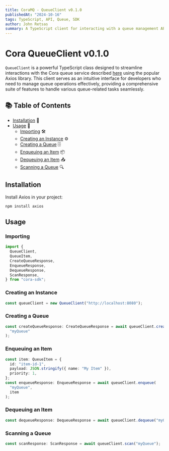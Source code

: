 ```yaml
---
title: CoraMQ - QueueClient v0.1.0
publishedAt: "2024-10-16"
tags: TypeScript, API, Queue, SDK
author: John Retsas
summary: A TypeScript client for interacting with a queue management API, allowing users to create queues, enqueue, dequeue, and scan items.
---
```


# Cora QueueClient v0.1.0

`QueueClient` is a powerful TypeScript class designed to streamline interactions with the Cora queue service described [here](/blog/cora-queue-service) using the popular Axios library. 
This client serves as an intuitive interface for developers who need to manage queue operations effectively, providing a comprehensive suite of features to handle various queue-related tasks seamlessly.

## 📚 Table of Contents

- [Installation](#installation) 🚀
- [Usage](#usage) 📖
  - [Importing](#importing) 🛠️
  - [Creating an Instance](#creating-an-instance) ⚙️
  - [Creating a Queue](#creating-a-queue) 🗄️
  - [Enqueuing an Item](#enqueuing-an-item) 📦
  - [Dequeuing an Item](#dequeuing-an-item) 📤
  - [Scanning a Queue](#scanning-a-queue) 🔍

## Installation

Install Axios in your project:

```bash
npm install axios
```

## Usage

### Importing

```typescript
import {
  QueueClient,
  QueueItem,
  CreateQueueResponse,
  EnqueueResponse,
  DequeueResponse,
  ScanResponse,
} from "cora-sdk";
```

### Creating an Instance

```typescript
const queueClient = new QueueClient("http://localhost:8080");
```

### Creating a Queue

```typescript
const createQueueResponse: CreateQueueResponse = await queueClient.createQueue(
  "myQueue"
);
```

### Enqueuing an Item

```typescript
const item: QueueItem = {
  id: "item-id-1",
  payload: JSON.stringify({ name: "My Item" }),
  priority: 1,
};
const enqueueResponse: EnqueueResponse = await queueClient.enqueue(
  "myQueue",
  item
);
```

### Dequeuing an Item

```typescript
const dequeueResponse: DequeueResponse = await queueClient.dequeue("myQueue");
```

### Scanning a Queue

```typescript
const scanResponse: ScanResponse = await queueClient.scan("myQueue");
```
